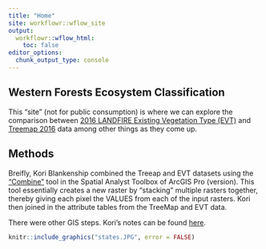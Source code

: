 ```yaml
---
title: "Home"
site: workflowr::wflow_site
output:
  workflowr::wflow_html:
    toc: false
editor_options:
  chunk_output_type: console
---
```



## Western Forests Ecosystem Classification
This "site" (not for public consumption) is where we can explore the comparison between [2016 LANDFIRE Existing Vegetation Type (EVT)](https://landfire.gov/evt.php) and [Treemap 2016](https://data.nal.usda.gov/dataset/treemap-2016-tree-level-model-forests-conterminous-united-states-circa-2016) data among other things as they come up.

## Methods
Breifly, Kori Blankenship combined the Treeap and EVT datasets using the ["Combine"](https://pro.arcgis.com/en/pro-app/latest/tool-reference/spatial-analyst/combine.htm) tool in the Spatial Analyst Toolbox of ArcGIS Pro (version).  This tool essentially creates a new raster by "stacking" multiple rasters together, thereby giving each pixel the VALUES from each of the input rasters.  Kori then joined in the attribute tables from the TreeMap and EVT data.

There were other GIS steps.  Kori's notes can be found [here](ProcessingNotes 4 Forest Type and ForestType-EVT Grids.docx).



```r
knitr::include_graphics("states.JPG", error = FALSE)
```


